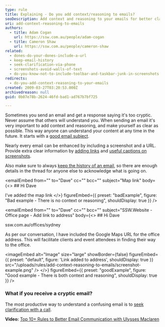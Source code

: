 ```yaml
---
type: rule
title: Explaining - Do you add context/reasoning to emails?
seoDescription: Add context and reasoning to your emails for better clarity and understanding, and don't forget that including a screenshot or URL can make your message even more effective
uri: add-context-reasoning-to-emails
authors:
  - title: Adam Cogan
    url: https://ssw.com.au/people/adam-cogan
  - title: Cameron Shaw
    url: https://ssw.com.au/people/cameron-shaw
related:
  - dones-do-your-dones-include-a-url
  - keep-email-history
  - seek-clarification-via-phone
  - screenshots-avoid-walls-of-text
  - do-you-know-not-to-include-toolbar-and-taskbar-junk-in-screenshots
redirects:
  - do-you-add-context-reasoning-to-your-emails
created: 2009-03-27T03:20:53.000Z
archivedreason: null
guid: 0b07e78b-2624-46fd-bad1-ad767b7bf725

---
```


Sometimes you send an email and get a response saying it's too cryptic. Never assume that others will understand you. When sending an email it's very important to add context and reasoning, and make yourself as clear as possible. This way anyone can understand your content at any time in the future.
It starts with a [good email subject](/good-email-subject).

Nearly every email can be enhanced by including a screenshot and a URL. Provide extra clear information by [adding links](/include-links-in-emails) and [useful captions on screenshots](/add-useful-and-concise-figure-captions).

Also make sure to always [keep the history of an email](/keep-email-history), so there are enough details in the thread for anyone else to acknowledge what is going on.

<emailEmbed
  from=""
  to="Dave"
  cc=""
  bcc=""
  subject="Map link"
  body={<>
    ## Hi Dave

I've added the map link
  </>}
  figureEmbed={{
    preset: "badExample",
    figure: "Bad example - There is no context or reasoning",
    shouldDisplay: true
  }}
/>

<emailEmbed
  from=""
  to="Dave"
  cc=""
  bcc=""
  subject="SSW.Website - Office page - Add link to address"
  body={<>
    ## Hi Dave

ssw.com.au/offices/sydney

As per our conversation, I have included the Google Maps URL for the office address.
This will facilitate clients and event attendees in finding their way to the office.


<imageEmbed
  alt="Image"
  size="large"
  showBorder={false}
  figureEmbed=&#123;&#123;
    preset: "default",
    figure: 'Link added to address',
    shouldDisplay: true
  &#125;&#125;
  src="/uploads/rules/add-context-reasoning-to-emails/screenshot-example.png"
/>
  </>}
  figureEmbed={{
    preset: "goodExample",
    figure: "Good example - There is both context and reasoning",
    shouldDisplay: true
  }}
/>

### What if you receive a cryptic email?

The most productive way to understand a confusing email is to [seek clarification with a call](/seek-clarification-via-phone).

**Video:** [Top 10+ Rules to Better Email Communication with Ulysses Maclaren](https://www.youtube.com/watch?v=LAqRokqq4jI)
